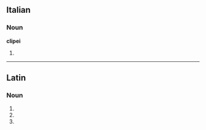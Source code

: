 ==Italian==

===Noun===
'''clipei''' {{m}}

# {{plural of|[[clipeo]]|lang=it}}

----

==Latin==

===Noun===
{{la-noun-form|clipeī}}

# {{inflection of|clipeus|clipeus|nom|p|lang=la}}
# {{inflection of|clipeus|clipeus|gen|s|lang=la}}
# {{inflection of|clipeus|clipeus|voc|p|lang=la}}